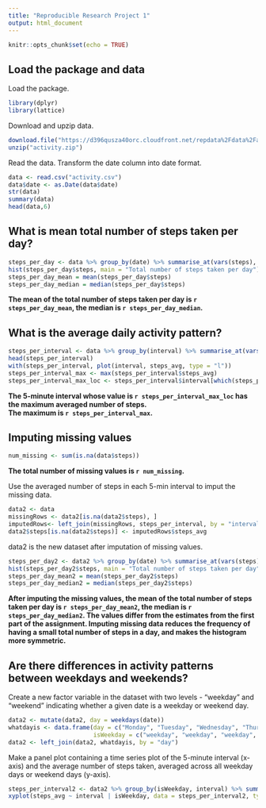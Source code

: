 ```yaml
---
title: "Reproducible Research Project 1"
output: html_document
---
```


```r
knitr::opts_chunk$set(echo = TRUE)
```


## Load the package and data

Load the package.
```r
library(dplyr)
library(lattice)
```


Download and upzip data.

```r
download.file("https://d396qusza40orc.cloudfront.net/repdata%2Fdata%2Factivity.zip", "activity.zip")
unzip("activity.zip")
```

Read the data. Transform the date column into date format.

```r
data <- read.csv("activity.csv")
data$date <- as.Date(data$date)
str(data)
summary(data)
head(data,6)
```


## What is mean total number of steps taken per day?

```r
steps_per_day <- data %>% group_by(date) %>% summarise_at(vars(steps), funs(sum(., na.rm = TRUE)))
hist(steps_per_day$steps, main = "Total number of steps taken per day")
steps_per_day_mean = mean(steps_per_day$steps)
steps_per_day_median = median(steps_per_day$steps)
```

**The mean of the total number of steps taken per day is `r steps_per_day_mean`, the median is `r steps_per_day_median`.**


## What is the average daily activity pattern?

```r
steps_per_interval <- data %>% group_by(interval) %>% summarise_at(vars(steps), funs(steps_avg = mean(., na.rm = TRUE)))
head(steps_per_interval)
with(steps_per_interval, plot(interval, steps_avg, type = "l"))
steps_per_interval_max <- max(steps_per_interval$steps_avg)
steps_per_interval_max_loc <- steps_per_interval$interval[which(steps_per_interval$steps_avg == steps_per_interval_max)]

```

**The 5-minute interval whose value is `r steps_per_interval_max_loc` has the maximum averaged number of steps.**  
**The maximum is `r steps_per_interval_max`.**


## Imputing missing values

```r
num_missing <- sum(is.na(data$steps))
```

**The total number of missing values is `r num_missing`. **  

Use the averaged number of steps in each 5-min interval to imput the missing data.  

```r
data2 <- data
missingRows <- data2[is.na(data2$steps), ]
imputedRows<- left_join(missingRows, steps_per_interval, by = "interval")
data2$steps[is.na(data2$steps)] <- imputedRows$steps_avg
```

data2 is the new dataset after imputation of missing values.

```r
steps_per_day2 <- data2 %>% group_by(date) %>% summarise_at(vars(steps), funs(sum(., na.rm = TRUE)))
hist(steps_per_day2$steps, main = "Total number of steps taken per day")
steps_per_day_mean2 = mean(steps_per_day2$steps)
steps_per_day_median2 = median(steps_per_day2$steps)
```

**After imputing the missing values, the mean of the total number of steps taken per day is `r steps_per_day_mean2`, the median is `r steps_per_day_median2`. The values differ from the estimates from the first part of the assignment. Imputing missing data reduces the frequency of having a small total number of steps in a day, and makes the histogram more symmetric. **


## Are there differences in activity patterns between weekdays and weekends?

Create a new factor variable in the dataset with two levels - "weekday" and "weekend" indicating whether a given date is a weekday or weekend day.

```r
data2 <- mutate(data2, day = weekdays(date))
whatdayis <- data.frame(day = c("Monday", "Tuesday", "Wednesday", "Thursday", "Friday", "Saturday", "Sunday"), 
                        isWeekday = c("weekday", "weekday", "weekday", "weekday", "weekday", "weekend", "weekend"))
data2 <- left_join(data2, whatdayis, by = "day")
```

Make a panel plot containing a time series plot of the 5-minute interval (x-axis) and the average number of steps taken, averaged across all weekday days or weekend days (y-axis).

```r
steps_per_interval2 <- data2 %>% group_by(isWeekday, interval) %>% summarise_at(vars(steps), funs(steps_avg = mean(., na.rm = TRUE)))
xyplot(steps_avg ~ interval | isWeekday, data = steps_per_interval2, type = "l", layout = c(1, 2))
```

